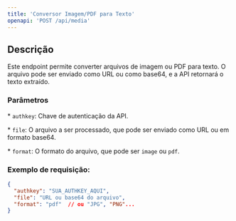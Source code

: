 ```yaml
---
title: 'Conversor Imagem/PDF para Texto'
openapi: 'POST /api/media'
---
```


## Descrição

Este endpoint permite converter arquivos de imagem ou PDF para texto. O arquivo pode ser enviado como URL ou como base64, e a API retornará o texto extraído.

### Parâmetros

\* `authkey`: Chave de autenticação da API.

\* `file`: O arquivo a ser processado, que pode ser enviado como URL ou em formato base64.

\* `format`: O formato do arquivo, que pode ser `image` ou `pdf`.

### Exemplo de requisição:

```json
{
  "authkey": "SUA_AUTHKEY_AQUI",
  "file": "URL ou base64 do arquivo",
  "format": "pdf"  // ou "JPG", "PNG"...
}
